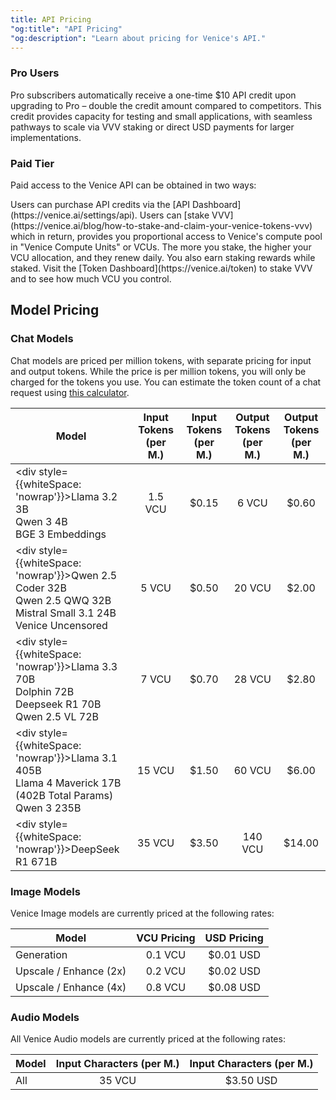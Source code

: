 ```yaml
---
title: API Pricing
"og:title": "API Pricing"
"og:description": "Learn about pricing for Venice's API."
---
```


### Pro Users

Pro subscribers automatically receive a one-time $10 API credit upon upgrading to Pro – double the credit amount compared to competitors. This credit provides capacity for testing and small applications, with seamless pathways to scale via VVV staking or direct USD payments for larger implementations.

### Paid Tier

Paid access to the Venice API can be obtained in two ways:

<Steps>
  <Step title="Purchased API Credits">
    Users can purchase API credits via the [API Dashboard](https://venice.ai/settings/api).
  </Step>

  <Step title="Stake VVV">
    Users can [stake VVV](https://venice.ai/blog/how-to-stake-and-claim-your-venice-tokens-vvv) which in return, provides you proportional access to
    Venice's compute pool in "Venice Compute Units" or VCUs. The more you stake, the higher your VCU allocation, and they renew daily. You also earn
    staking rewards while staked. Visit the [Token Dashboard](https://venice.ai/token) to stake VVV and to see how much VCU you control.
  </Step>
</Steps>


## Model Pricing

### Chat Models

Chat models are priced per million tokens, with separate pricing for input and output tokens. While the price is per million tokens, you will only be charged for the tokens you use.
You can estimate the token count of a chat request using [this calculator](https://quizgecko.com/tools/token-counter).

| Model                                                                                                                                | Input Tokens (per M.) | Input Tokens (per M.) | Output Tokens (per M.) | Output Tokens (per M.) |
| ------------------------------------------------------------------------------------------------------------------------------------ | :-------------------: | :-------------------: | :--------------------: | :--------------------: |
| <div style={{whiteSpace: 'nowrap'}}>Llama 3.2 3B<br />Qwen 3 4B<br />BGE 3 Embeddings</div>                                           | 1.5 VCU               | $0.15                 | 6 VCU                  | $0.60                  |
| <div style={{whiteSpace: 'nowrap'}}>Qwen 2.5 Coder 32B<br />Qwen 2.5 QWQ 32B<br />Mistral Small 3.1 24B<br />Venice Uncensored</div> | 5 VCU                 | $0.50                 | 20 VCU                 | $2.00                  |
| <div style={{whiteSpace: 'nowrap'}}>Llama 3.3 70B<br />Dolphin 72B <br />Deepseek R1 70B<br /> Qwen 2.5 VL 72B</div>                 | 7 VCU                 | $0.70                 | 28 VCU                 | $2.80                  |
| <div style={{whiteSpace: 'nowrap'}}>Llama 3.1 405B<br />Llama 4 Maverick 17B (402B Total Params)<br />Qwen 3 235B</div>              | 15 VCU                | $1.50                 | 60 VCU                 | $6.00                  |
| <div style={{whiteSpace: 'nowrap'}}>DeepSeek R1 671B</div>                                                                           | 35 VCU                | $3.50                 | 140 VCU                | $14.00                 |

### Image Models

Venice Image models are currently priced at the following rates:

| Model                  | VCU Pricing           | USD Pricing           |
| ---------------------- | :-------------------: | :-------------------: |
| Generation             | 0.1 VCU               | $0.01 USD             |
| Upscale / Enhance (2x) | 0.2 VCU               | $0.02 USD             |
| Upscale / Enhance (4x) | 0.8 VCU               | $0.08 USD             |

### Audio Models

All Venice Audio models are currently priced at the following rates:

| Model       | Input Characters (per M.) | Input Characters (per M.) |
| ----------- | :-----------------------: | :-----------------------: |
| All         | 35 VCU                    | $3.50 USD                 |
